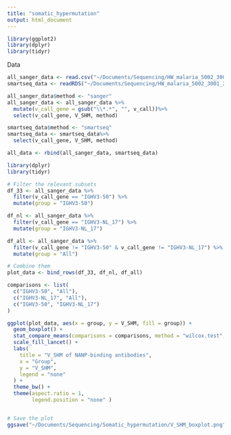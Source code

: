 ```yaml
---
title: "somatic_hypermutation"
output: html_document
---
```


```r
library(ggplot2)
library(dplyr)
library(tidyr)
```

Data
```r
all_sanger_data <- read.csv("~/Documents/Sequencing/HW_malaria_5002_3001_2008_1010/output_data_general/merged_file.tsv", sep = "\t", header = TRUE, stringsAsFactors = FALSE)
smartseq_data <- readRDS("~/Documents/Sequencing/HW_malaria_5002_3001_2008_1010/output_data_general/corrected_data_smartseq.rds")

all_sanger_data$method <- "sanger"
all_sanger_data <- all_sanger_data %>%
  mutate(v_call_gene = gsub("\\*.*", "", v_call))%>%
  select(v_call_gene, V_SHM, method)

smartseq_data$method <- "smartseq"
smartseq_data <- smartseq_data%>%
  select(v_call_gene, V_SHM, method)

```

```r
all_data <- rbind(all_sanger_data, smartseq_data)
```

```r
library(dplyr)
library(tidyr)

# Filter the relevant subsets
df_33 <- all_sanger_data %>%
  filter(v_call_gene == "IGHV3-50") %>%
  mutate(group = "IGHV3-50")

df_nl <- all_sanger_data %>%
  filter(v_call_gene == "IGHV3-NL_17") %>%
  mutate(group = "IGHV3-NL_17")

df_all <- all_sanger_data %>%
  filter(v_call_gene != "IGHV3-50" & v_call_gene != "IGHV3-NL_17") %>%
  mutate(group = "All")

# Combine them
plot_data <- bind_rows(df_33, df_nl, df_all)

comparisons <- list(
  c("IGHV3-50", "All"),
  c("IGHV3-NL_17", "All"),
  c("IGHV3-50", "IGHV3-NL_17")
)

ggplot(plot_data, aes(x = group, y = V_SHM, fill = group)) +
  geom_boxplot() +
  stat_compare_means(comparisons = comparisons, method = "wilcox.test", label = "p.format") +
  scale_fill_lancet() +
  labs(
    title = "V_SHM of NANP-binding antibodies",
    x = "Group",
    y = "V_SHM",
    legend = "none"
  ) +
  theme_bw() +
  theme(aspect.ratio = 1,
        legend.position = "none" )


# Save the plot
ggsave("~/Documents/Sequencing/Somatic_hypermutation/V_SHM_boxplot.png", width = 8, height = 6, dpi = 300)
```

